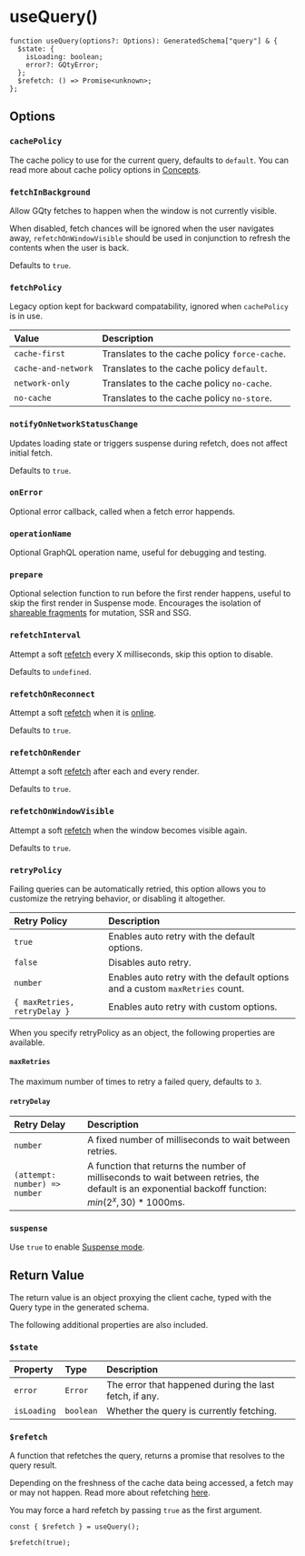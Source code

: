 # useQuery()

```tsx
function useQuery(options?: Options): GeneratedSchema["query"] & {
  $state: {
    isLoading: boolean;
    error?: GQtyError;
  };
  $refetch: () => Promise<unknown>;
};
```

## Options

### `cachePolicy`

The cache policy to use for the current query, defaults to `default`. You can
read more about cache policy options in [Concepts](/concepts#cache-policy).

### `fetchInBackground`

Allow GQty fetches to happen when the window is not currently visible.

When disabled, fetch chances will be ignored when the user navigates away,
`refetchOnWindowVisible` should be used in conjunction to refresh the contents
when the user is back.

Defaults to `true`.

### `fetchPolicy`

Legacy option kept for backward compatability, ignored when `cachePolicy` is
in use.

| Value               | Description                                   |
| :------------------ | :-------------------------------------------- |
| `cache-first`       | Translates to the cache policy `force-cache`. |
| `cache-and-network` | Translates to the cache policy `default`.     |
| `network-only`      | Translates to the cache policy `no-cache`.    |
| `no-cache`          | Translates to the cache policy `no-store`.    |

### `notifyOnNetworkStatusChange`

Updates loading state or triggers suspense during refetch, does not affect
initial fetch.

Defaults to `true`.

### `onError`

Optional error callback, called when a fetch error happends.

### `operationName`

Optional GraphQL operation name, useful for debugging and testing.

### `prepare`

Optional selection function to run before the first render happens, useful to
skip the first render in Suspense mode. Encourages the isolation of [shareable
fragments](/guides/react/write#fragments) for mutation, SSR and SSG.

### `refetchInterval`

Attempt a soft [refetch](/concepts#refetching) every X milliseconds, skip this
option to disable.

Defaults to `undefined`.

### `refetchOnReconnect`

Attempt a soft [refetch](/concepts#refetching) when it is
[online](https://developer.mozilla.org/en-US/docs/Web/API/Window/online_event).

Defaults to `true`.

### `refetchOnRender`

Attempt a soft [refetch](/concepts#refetching) after each and every render.

Defaults to `true`.

### `refetchOnWindowVisible`

Attempt a soft [refetch](/concepts#refetching) when the window becomes visible
again.

Defaults to `true`.

### `retryPolicy`

Failing queries can be automatically retried, this option allows you to
customize the retrying behavior, or disabling it altogether.

| Retry Policy                 | Description                                                                  |
| :--------------------------- | :--------------------------------------------------------------------------- |
| `true`                       | Enables auto retry with the default options.                                 |
| `false`                      | Disables auto retry.                                                         |
| `number`                     | Enables auto retry with the default options and a custom `maxRetries` count. |
| `{ maxRetries, retryDelay }` | Enables auto retry with custom options.                                      |

When you specify retryPolicy as an object, the following properties are available.

#### `maxRetries`

The maximum number of times to retry a failed query, defaults to `3`.

#### `retryDelay`

| Retry Delay                   | Description                                                                                                                                                   |
| :---------------------------- | :------------------------------------------------------------------------------------------------------------------------------------------------------------ |
| `number`                      | A fixed number of milliseconds to wait between retries.                                                                                                       |
| `(attempt: number) => number` | A function that returns the number of milliseconds to wait between retries, the default is an exponential backoff function: $min({2^x}, 30) * 1000\text{ms}$. |

### `suspense`

Use `true` to enable [Suspense mode](/guides/react/read#suspense).

## Return Value

The return value is an object proxying the client cache, typed with the Query
type in the generated schema.

The following additional properties are also included.

### `$state`

| Property    | Type      | Description                                            |
| :---------- | :-------- | :----------------------------------------------------- |
| `error`     | `Error`   | The error that happened during the last fetch, if any. |
| `isLoading` | `boolean` | Whether the query is currently fetching.               |

### `$refetch`

A function that refetches the query, returns a promise that resolves to the
query result.

Depending on the freshness of the cache data being accessed, a fetch may or
may not happen. Read more about refetching [here](/concepts#refetching).

You may force a hard refetch by passing `true` as the first argument.

```tsx
const { $refetch } = useQuery();

$refetch(true);
```
